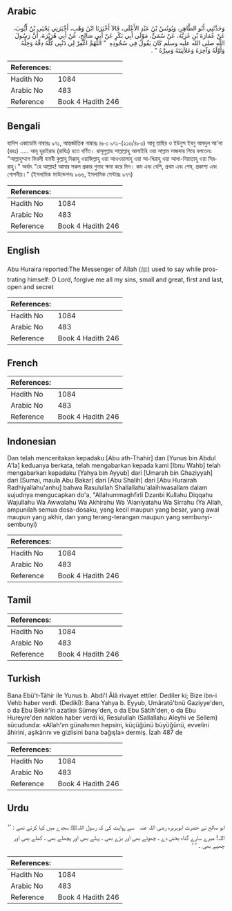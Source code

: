 ## Arabic


<div dir="rtl" lang="ar" style={{fontSize:'larger',backgroundColor:'#f8f9fa',padding:20}}>
وَحَدَّثَنِي أَبُو الطَّاهِرِ، وَيُونُسُ بْنُ عَبْدِ الأَعْلَى، قَالاَ أَخْبَرَنَا ابْنُ وَهْبٍ، أَخْبَرَنِي يَحْيَى بْنُ أَيُّوبَ، عَنْ عُمَارَةَ بْنِ غَزِيَّةَ، عَنْ سُمَىٍّ، مَوْلَى أَبِي بَكْرٍ عَنْ أَبِي صَالِحٍ، عَنْ أَبِي هُرَيْرَةَ، أَنَّ رَسُولَ اللَّهِ صلى الله عليه وسلم كَانَ يَقُولُ فِي سُجُودِهِ ‏ "‏ اللَّهُمَّ اغْفِرْ لِي ذَنْبِي كُلَّهُ دِقَّهُ وَجِلَّهُ وَأَوَّلَهُ وَآخِرَهُ وَعَلاَنِيَتَهُ وَسِرَّهُ ‏"‏ ‏.‏
</div>
<div style={{backgroundColor:'#f8f9fa',padding:20, marginBottom: 10}}><table> <thead> <tr> <th>References:</th> <th></th> </tr> </thead> <tbody><tr><td>Hadith No</td><td>1084</td></tr><tr><td>Arabic No</td><td>483</td></tr><tr><td>Reference</td><td>Book 4 Hadith 246</td></tr></tbody></table></div>

## Bengali


<div dir="ltr" lang="bn" style={{fontSize:'larger',backgroundColor:'#f8f9fa',padding:20}}>
হাদিস একাডেমি নাম্বারঃ ৯৭১, আন্তর্জাতিক নাম্বারঃ ৪৮৩ ৯৭১-(২১৬/৪৮৩) আবূ তাহির ও ইউনুস ইবনু আবদুল আ'লা (রহঃ) ..... আবূ হুরাইরাহ (রাযিঃ) হতে বর্ণিত। রাসূলুল্লাহ সাল্লাল্লাহু আলাইহি ওয়া সাল্লাম সাজদায় গিয়ে বলতেনঃ "আল্লাহুম্মাগ ফিরলী যামবী কুল্লাহু দিক্কাহু ওয়াজিল্লাহু ওয়া আওওয়ালাহু ওয়া আ-খিরাহু ওয়া আলা-নিয়াতাহু ওয়া সিররাহু।" অর্থাৎ "হে আল্লাহ! আমার সকল প্রকার গুনাহ ক্ষমা করে দিন। কম এবং বেশি, প্রথম এবং শেষ, প্রকাশ্য এবং গোপনীয়।" (ইসলামিক ফাউন্ডেশনঃ ৯৬৬, ইসলামিক সেন্টারঃ ৯৭৭)
</div>
<div style={{backgroundColor:'#f8f9fa',padding:20, marginBottom: 10}}><table> <thead> <tr> <th>References:</th> <th></th> </tr> </thead> <tbody><tr><td>Hadith No</td><td>1084</td></tr><tr><td>Arabic No</td><td>483</td></tr><tr><td>Reference</td><td>Book 4 Hadith 246</td></tr></tbody></table></div>

## English


<div dir="ltr" lang="en" style={{fontSize:'larger',backgroundColor:'#f8f9fa',padding:20}}>
Abu Huraira reported:The Messenger of Allah (ﷺ) used to say while prostrating himself: O Lord, forgive me all my sins, small and great, first and last, open and secret
</div>
<div style={{backgroundColor:'#f8f9fa',padding:20, marginBottom: 10}}><table> <thead> <tr> <th>References:</th> <th></th> </tr> </thead> <tbody><tr><td>Hadith No</td><td>1084</td></tr><tr><td>Arabic No</td><td>483</td></tr><tr><td>Reference</td><td>Book 4 Hadith 246</td></tr></tbody></table></div>

## French


<div dir="ltr" lang="fr" style={{fontSize:'larger',backgroundColor:'#f8f9fa',padding:20}}>

</div>
<div style={{backgroundColor:'#f8f9fa',padding:20, marginBottom: 10}}><table> <thead> <tr> <th>References:</th> <th></th> </tr> </thead> <tbody><tr><td>Hadith No</td><td>1084</td></tr><tr><td>Arabic No</td><td>483</td></tr><tr><td>Reference</td><td>Book 4 Hadith 246</td></tr></tbody></table></div>

## Indonesian


<div dir="ltr" lang="id" style={{fontSize:'larger',backgroundColor:'#f8f9fa',padding:20}}>
Dan telah menceritakan kepadaku [Abu ath-Thahir] dan [Yunus bin Abdul A'la] keduanya berkata, telah mengabarkan kepada kami [Ibnu Wahb] telah mengabarkan kepadaku [Yahya bin Ayyub] dari [Umarah bin Ghaziyyah] dari [Sumai, maula Abu Bakar] dari [Abu Shalih] dari [Abu Hurairah Radhiyallahu'anhu] bahwa Rasulullah Shallallahu'alaihiwasallam dalam sujudnya mengucapkan do'a, "Allahummaghfirli Dzanbi Kullahu Diqqahu Wajullahu Wa Awwalahu Wa Akhirahu Wa 'Alaniyatahu Wa Sirrahu (Ya Allah, ampunilah semua dosa-dosaku, yang kecil maupun yang besar, yang awal maupun yang akhir, dan yang terang-terangan maupun yang sembunyi-sembunyi)
</div>
<div style={{backgroundColor:'#f8f9fa',padding:20, marginBottom: 10}}><table> <thead> <tr> <th>References:</th> <th></th> </tr> </thead> <tbody><tr><td>Hadith No</td><td>1084</td></tr><tr><td>Arabic No</td><td>483</td></tr><tr><td>Reference</td><td>Book 4 Hadith 246</td></tr></tbody></table></div>

## Tamil


<div dir="ltr" lang="ta" style={{fontSize:'larger',backgroundColor:'#f8f9fa',padding:20}}>

</div>
<div style={{backgroundColor:'#f8f9fa',padding:20, marginBottom: 10}}><table> <thead> <tr> <th>References:</th> <th></th> </tr> </thead> <tbody><tr><td>Hadith No</td><td>1084</td></tr><tr><td>Arabic No</td><td>483</td></tr><tr><td>Reference</td><td>Book 4 Hadith 246</td></tr></tbody></table></div>

## Turkish


<div dir="ltr" lang="tr" style={{fontSize:'larger',backgroundColor:'#f8f9fa',padding:20}}>
Bana Ebü't-Tâhir ile Yunus b. Abdi'l Âlâ rivayet ettiler. Dediler ki; Bize ibn-i Vehb haber verdi. (Dedikî): Bana Yahya b. Eyyub, Umâratü'bnü Gaziyye'den, o da Ebu Bekir'in azatlısı Sümey'den, o da Ebu Sâtih'den, o da Ebu Hureyre'den naklen haber verdi ki, Resulullah (Sallallahu Aleyhi ve Sellem) sücudunda: «Allah'ım günahımın hepsini, küçüğünü büyüğünü, evvelini âhirini, aşikârını ve gizlisini bana bağışla» dermiş. İzah 487 de
</div>
<div style={{backgroundColor:'#f8f9fa',padding:20, marginBottom: 10}}><table> <thead> <tr> <th>References:</th> <th></th> </tr> </thead> <tbody><tr><td>Hadith No</td><td>1084</td></tr><tr><td>Arabic No</td><td>483</td></tr><tr><td>Reference</td><td>Book 4 Hadith 246</td></tr></tbody></table></div>

## Urdu


<div dir="rtl" lang="ur" style={{fontSize:'larger',backgroundColor:'#f8f9fa',padding:20}}>
ابو صالح نے حضرت ابوہریرہ ‌رضی ‌اللہ ‌عنہ ‌ ‌ سے روایت کی کہ رسول اللہﷺ سجدے میں کہا کرتے تھے : ’’ اللہ! میرے سارے گناہ بخش دے ، چھوٹے بھی اور بڑے بھی ، پہلے بھی اور پچھلے بھی ، کھلے بھی اور چھپے بھی ۔ ‘ ‘
</div>
<div style={{backgroundColor:'#f8f9fa',padding:20, marginBottom: 10}}><table> <thead> <tr> <th>References:</th> <th></th> </tr> </thead> <tbody><tr><td>Hadith No</td><td>1084</td></tr><tr><td>Arabic No</td><td>483</td></tr><tr><td>Reference</td><td>Book 4 Hadith 246</td></tr></tbody></table></div>
